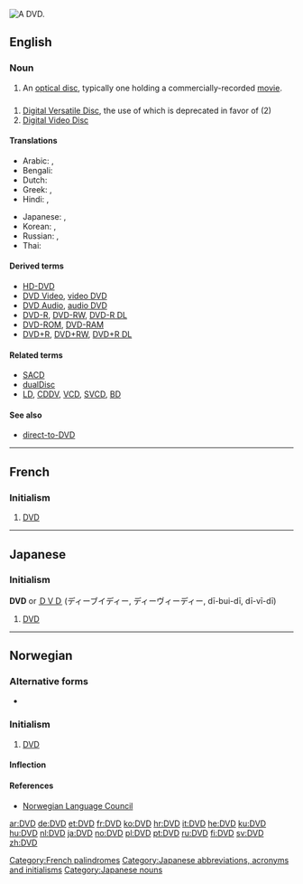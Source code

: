 [[Image:DVD-Video bottom-side.jpg|thumb|right|A DVD.]]
{{rfc|the "initialism" template is misused in all the non-English entries}}
{{also|dvd}}
==English==

===Noun===
{{en-noun}}

# An [[optical disc]], typically one holding a commercially-recorded [[movie]].

==={{initialism}}===
{{en-noun}}  {{pos_n}}

# [[w:DVD|Digital Versatile Disc]], the use of which is deprecated in favor of (2)
# [[w:DVD|Digital Video Disc]]

====Translations====
{{trans-top|DVD}}
* Arabic: {{t|ar|دي في دي|m|tr=dii fii dii}}, {{t+|ar|DVD|m|tr=dii fii dii|sc=Latn}}
* Bengali: {{t|bn|ডিভিডি|sc=Beng|xs=Bengali}}
* Dutch: {{t+|nl|dvd|m}}
* Greek: {{t|el|ντιβιντί|tr=dividí}},  {{t-|el|DVD|tr=dividí|sc=Latn}}
* Hindi: {{t|hi|डीवीडी|tr=ḍīvīḍī|xs=Hindi}},  {{t-|hi|DVD|tr=ḍīvīḍī|sc=Latn|xs=Hindi}}
{{trans-mid}}
* Japanese: {{t|ja|ディーブイディー|tr=dībuidī}},  {{t+|ja|DVD|tr=dībuidī|sc=Latn}}
* Korean: {{t|ko|디비디|tr=dibidi|sc=Hang}},  {{t+|ko|DVD|tr=dibidi|sc=Latn}}
* Russian: {{t|ru|ди-ви-ди|m|tr=di-vi-dí}},  {{t+|ru|DVD|m|tr=di-vi-dí|sc=Latn}}
* Thai: {{t|th|ดีวีดี|tr=dee-wee-dee}}
{{trans-bottom}}

====Derived terms====
* [[HD-DVD]]
* [[DVD Video]], [[video DVD]]
* [[DVD Audio]], [[audio DVD]]
* [[DVD-R]], [[DVD-RW]], [[DVD-R DL]]
* [[DVD-ROM]], [[DVD-RAM]]
* [[DVD+R]], [[DVD+RW]], [[DVD+R DL]]

====Related terms====
* [[SACD]]
* [[dualDisc]]
* [[LD]], [[CDDV]], [[VCD]], [[SVCD]], [[BD]]

====See also====
* [[direct-to-DVD]]

----

==French==

===Initialism===
{{fr-noun|m}}

# {{initialism|lang=fr}} [[#English|DVD]]

[[Category:French palindromes]]

----

==Japanese==

===Initialism===
'''DVD''' or [[ＤＶＤ]] (ディーブイディー, ディーヴィーディー, dī-bui-dī, dī-vī-dī)

# {{initialism|lang=ja}} [[#English|DVD]]

[[Category:Japanese abbreviations, acronyms and initialisms]]
[[Category:Japanese nouns]]

----

==Norwegian==

===Alternative forms===
* {{l|no|dvd}}

===Initialism===
{{infl|no|initialism|g=m}}

# [[#English|DVD]]

====Inflection====
{{no-noun-infl|nb-class=m1|nn-class=m1|stem=DVD-}}

====References====
* [http://www.språkrådet.no/Sprakhjelp/Rettskriving_Ordboeker/Skriveregler_og_grammatikk/Forbokstavord/ Norwegian Language Council]

[[ar:DVD]]
[[de:DVD]]
[[et:DVD]]
[[fr:DVD]]
[[ko:DVD]]
[[hr:DVD]]
[[it:DVD]]
[[he:DVD]]
[[ku:DVD]]
[[hu:DVD]]
[[nl:DVD]]
[[ja:DVD]]
[[no:DVD]]
[[pl:DVD]]
[[pt:DVD]]
[[ru:DVD]]
[[fi:DVD]]
[[sv:DVD]]
[[zh:DVD]]
